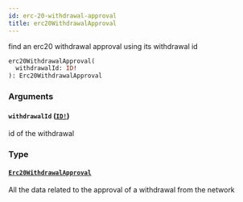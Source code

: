 ```yaml
---
id: erc-20-withdrawal-approval
title: erc20WithdrawalApproval
---
```


find an erc20 withdrawal approval using its withdrawal id

```graphql
erc20WithdrawalApproval(
  withdrawalId: ID!
): Erc20WithdrawalApproval

```

### Arguments

#### `withdrawalId` ([`ID!`](/docs/graphql/scalars/id))

id of the withdrawal

### Type

#### [`Erc20WithdrawalApproval`](/docs/graphql/objects/erc-20-withdrawal-approval)

All the data related to the approval of a withdrawal from the network
